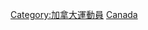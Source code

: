 {{Commonscat|Swimmers from Canada}}

[[Category:加拿大運動員|Category:加拿大運動員]]
[[Category:各國游泳運動員|Canada]]